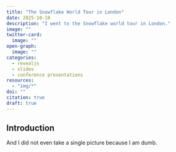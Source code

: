 ```yaml
---
title: "The Snowflake World Tour in London"
date: 2025-10-10
description: "I went to the Snowflake world tour in London."
image: ""
twitter-card:
  image: ""
open-graph:
  image: ""
categories:
  - revealjs
  - slides
  - conference presentations
resources:
  - "img/*"
doi: ""
citation: true
draft: true
---
```



## Introduction

And I did not even take a single picture because I am dumb.
